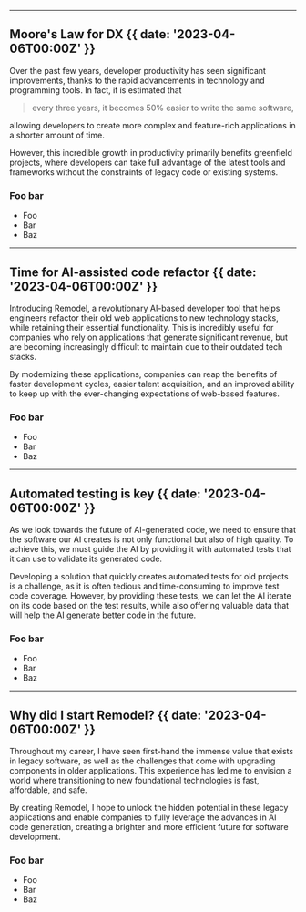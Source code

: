 
---

## Moore's Law for DX {{ date: '2023-04-06T00:00Z' }}

Over the past few years, developer productivity has seen significant improvements, thanks to the rapid advancements in technology and programming tools. In fact, it is estimated that

<blockquote>
  every three years, it becomes 50% easier to write the same software,
</blockquote>

allowing developers to create more complex and feature-rich applications in a shorter amount of time.

However, this incredible growth in productivity primarily benefits greenfield projects, where developers can take full advantage of the latest tools and frameworks without the constraints of legacy code or existing systems.

### <SparkleIcon className="animate-pulse-color from-yellow-500 to-blue-400" /> Foo bar

- Foo
- Bar
- Baz

---

## Time for AI-assisted code refactor {{ date: '2023-04-06T00:00Z' }}

Introducing Remodel, a revolutionary AI-based developer tool that helps engineers refactor their old web applications to new technology stacks, while retaining their essential functionality. This is incredibly useful for companies who rely on applications that generate significant revenue, but are becoming increasingly difficult to maintain due to their outdated tech stacks.

By modernizing these applications, companies can reap the benefits of faster development cycles, easier talent acquisition, and an improved ability to keep up with the ever-changing expectations of web-based features.

### <SparkleIcon className="animate-pulse-color from-yellow-500 to-blue-400" /> Foo bar

- Foo
- Bar
- Baz

---

## Automated testing is key {{ date: '2023-04-06T00:00Z' }}

As we look towards the future of AI-generated code, we need to ensure that the software our AI creates is not only functional but also of high quality. To achieve this, we must guide the AI by providing it with automated tests that it can use to validate its generated code.

Developing a solution that quickly creates automated tests for old projects is a challenge, as it is often tedious and time-consuming to improve test code coverage. However, by providing these tests, we can let the AI iterate on its code based on the test results, while also offering valuable data that will help the AI generate better code in the future.

### <SparkleIcon className="animate-pulse-color from-yellow-500 to-blue-400" /> Foo bar

- Foo
- Bar
- Baz

---

## Why did I start Remodel? {{ date: '2023-04-06T00:00Z' }}

Throughout my career, I have seen first-hand the immense value that exists in legacy software, as well as the challenges that come with upgrading components in older applications. This experience has led me to envision a world where transitioning to new foundational technologies is fast, affordable, and safe.

By creating Remodel, I hope to unlock the hidden potential in these legacy applications and enable companies to fully leverage the advances in AI code generation, creating a brighter and more efficient future for software development.

### <SparkleIcon className="animate-pulse-color from-yellow-500 to-blue-400" /> Foo bar

- Foo
- Bar
- Baz
